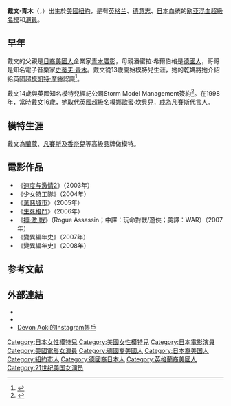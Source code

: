{{Expand|time=2018-11-09T21:57:09+00:00}}
{{noteTA
|G1 = Show
|G2 = Movie
}}
{{Infobox Model
|name          = 戴文·青木<br />Devon Aoki
|image         = Devon Aoki.jpg
|imagesize     =  
|caption       = 
|birthname     = Devon Edwenna Aoki
|birthdate     = {{Birth date and age|1982|8|10}}
|location      = {{USA}}[[纽约州|纽约州]][[紐約市|紐約市]]
|deathdate     = 
|deathplace    = 
|height        = {{Height|ft=5|in=6}}
|weight        = 
|haircolor     = 淺棕色
|eyecolor      = 榛褐色
|measurements  = 33"-23"-33"<br />84-58.5-84
|dress size    = 4 (US), 34 (EU)
|shoesize      = 7 (US), 38 (EU)
|agency        = {{USA}}[[紐約|紐約]]：One Model Management<br />{{ITA}}[[米蘭|米蘭]]：d-Management<br />{{FRA}}[[巴黎|巴黎]]：City
|alias(es)     = 
|spouse        = 
|homepage      = 
}}

'''戴文·青木'''（{{lang-en|Devon Edwenna Aoki}}，{{bd|1982年|8月10日|catIdx=A}}）出生於[[美國|美國]][[紐約|紐約]]，是有[[英格兰人|英格兰]]、[[德意志裔人|德意志]]、[[日本人|日本]]血统的[[欧亚混血|欧亚混血]][[超級名模|超級名模]]和[[演員|演員]]。

== 早年 ==
戴文的父親是[[日裔美國人|日裔美國人]]企業家[[青木廣彰|青木廣彰]]，母親潘蜜拉·希爾伯格是[[德國人|德國人]]，哥哥是知名電子音樂家[[史蒂夫·青木|史蒂夫·青木]]。戴文從13歲開始模特兒生涯，她的乾媽將她介紹給英國[[超模|超模]][[凱特·摩絲|凱特·摩絲]]認識<ref>{{Cite web|url=https://www.harpersbazaar.com/tw/fashion/FashionModels/news/g560/devon-aoki-the-shortes-super-model/?slide=2 |title=非比尋常的袖珍超模傳奇－戴文青木Devon Aoki |first1=Celine |last1=Hsu |first2=Quenti |last2=Lu |date=2016-10-29 |accessdate=2018-11-09 |work=[[时尚芭莎|时尚芭莎]] |pages=2 |language=zh |deadurl=no |archiveurl=https://web.archive.org/web/20181109215136/https://www.harpersbazaar.com/tw/fashion/FashionModels/news/g560/devon-aoki-the-shortes-super-model/?slide=2 |archivedate=2018-11-09}}</ref>。

戴文14歲與英國知名模特兒經紀公司Storm Model Management簽約<ref>{{Cite web|url=https://www.harpersbazaar.com/tw/fashion/FashionModels/news/g560/devon-aoki-the-shortes-super-model/?slide=5 |title=非比尋常的袖珍超模傳奇－戴文青木Devon Aoki |first1=Celine |last1=Hsu |first2=Quenti |last2=Lu |date=2016-10-29 |accessdate=2018-11-09 |work=[[时尚芭莎|时尚芭莎]] |pages=5 |language=zh |deadurl=no |archiveurl=https://web.archive.org/web/20181109215419/https://www.harpersbazaar.com/tw/fashion/FashionModels/news/g560/devon-aoki-the-shortes-super-model/?slide=5 |archivedate=2018-11-09}}</ref>。在1998年，當時戴文16歲，她取代[[英國|英國]]超級名模[[娜歐蜜·坎貝兒|娜歐蜜·坎貝兒]]，成為[[凡賽斯|凡賽斯]]代言人。

== 模特生涯 ==
戴文為[[蘭蔻|蘭蔻]]、[[凡賽斯|凡賽斯]]及[[香奈兒|香奈兒]]等高級品牌做模特。

== 電影作品 ==
* 《[[速度与激情2|速度与激情2]]》（2003年）
* 《少女特工隊》（2004年）
* 《[[萬惡城市|萬惡城市]]》（2005年）
* 《[[生死格鬥|生死格鬥]]》（2006年）
* 《[[搏‧激‧戰|搏‧激‧戰]]》（Rogue Assassin；中譯：玩命對戰/遊俠；美譯：WAR）（2007年）
* 《變異編年史》（2007年）
* 《變異編年史》（2008年）

== 参考文献 ==
{{Reflist}}

== 外部連結 ==
{{Commons category}}
* {{imdb name|id=1226817|name=Devon Aoki}}
* {{tvtome person|id=217261|name=Devon Aoki}}
*[https://instagram.com/devonaoki Devon Aoki的Instagram帳戶] {{Wayback|url=https://instagram.com/devonaoki |date=20201101165925 }}

{{Authority control}}
{{DEFAULTSORT:Aoki, Devon}}
[[Category:日本女性模特兒|Category:日本女性模特兒]]
[[Category:美國女性模特兒|Category:美國女性模特兒]]
[[Category:日本電影演員|Category:日本電影演員]]
[[Category:美國電影女演員|Category:美國電影女演員]]
[[Category:德國裔美國人|Category:德國裔美國人]]
[[Category:日本裔美国人|Category:日本裔美国人]]
[[Category:紐約市人|Category:紐約市人]]
[[Category:德國裔日本人|Category:德國裔日本人]]
[[Category:英格蘭裔美國人|Category:英格蘭裔美國人]]
[[Category:21世纪美国女演员|Category:21世纪美国女演员]]